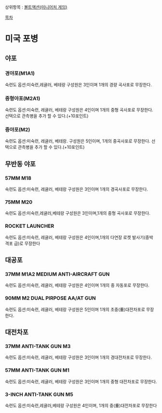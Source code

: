 상위항목 : [[볼트액션(미니어처 게임)]]

[[목차]]

= 미국 포병 =

== 야포 ==

=== 경야포(M1A1) ===
숙련도 옵션:미숙련,레귤러, 베테랑
구성원은 3인이며 1개의  경량 곡사포로 무장한다.
 
=== 중형야포(M2A1) ===
숙련도 옵션:미숙련, 레귤러, 베테랑
구성원은  4인이며 1개의 중형 곡사포로 무장한다.
선택으로 관측병을 추가 할 수 있다.(+10포인트)

=== 중야포(M2) ===
숙련도 옵션:미숙련, 레귤러, 베테랑.
구성원은 5인이며, 1개의 중곡사포로 무장한다.
선택으로 관측병을 추가 할 수 있다.(+10포인트)
 
== 무반동 야포 ==

=== 57MM M18 ===
숙련도 옵션:미숙련, 레귤러, 베테랑
구성원은 3인이며 1개의 경곡사포로 무장한다.

=== 75MM M20 ===
숙련도 옵션:미숙련,레귤러,베테랑
구성원은 3인이며,1개의 중형 곡사포로 무장한다.
 
=== ROCKET LAUNCHER ===
숙련도 옵션:미숙련, 레귤러, 베테랑
구성원은 4인이며,1개의 다연장 로켓 발사기(중박격포 급)로 무장한다 

== 대공포 ==

=== 37MM M1A2 MEDIUM ANTI-AIRCRAFT GUN ===
숙련도 옵션:미숙련, 레귤러, 베테랑
구성원은 4인이며 1개의 중 자동포로 무장한다.
 
=== 90MM M2 DUAL PIRPOSE AA/AT GUN ===
숙련도 옵션:미숙련, 레귤러, 베테랑
구성원은 5인이며 1개의 초중(重)대전차포로 무장한다.

== 대전차포 ==

=== 37MM ANTI-TANK GUN M3 === 
숙련도 옵션:미숙련, 레귤러, 베테랑
구성원은 3인이며 1개의 경대전차포로 무장한다.

=== 57MM ANTI-TANK GUN M1 ===
숙련도 옵션:미숙련, 레귤러, 베테랑
구성원은 3인이며 1개의 중형 대전차포로 무장한다.
 
=== 3-INCH ANTI-TANK GUN M5 ===
숙련도 옵션:미숙련,레귤러,베테랑
구성원은 4인이며, 1개의 중(重)대전차포로 무장한다 
